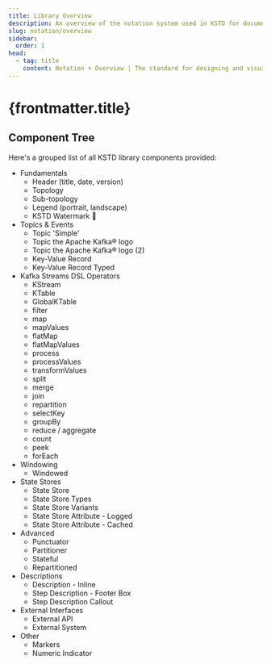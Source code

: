 ```yaml
---
title: Library Overview
description: An overview of the notation system used in KSTD for documenting Kafka Streams topologies.
slug: notation/overview
sidebar:
  order: 1
head:
  - tag: title
    content: Notation > Overview | The standard for designing and visualising Kafka Streams Topologies
---
```


# {frontmatter.title}

## Component Tree

Here's a grouped list of all KSTD library components provided:

- Fundamentals
  - Header (title, date, version)
  - Topology
  - Sub-topology
  - Legend (portrait, landscape)
  - KSTD Watermark 🦦
- Topics & Events
  - Topic 'Simple'
  - Topic the Apache Kafka® logo
  - Topic the Apache Kafka® logo (2)
  - Key-Value Record
  - Key-Value Record Typed
- Kafka Streams DSL Operators
  - KStream
  - KTable
  - GlobalKTable
  - filter
  - map
  - mapValues
  - flatMap
  - flatMapValues
  - process
  - processValues
  - transformValues
  - split
  - merge
  - join
  - repartition
  - selectKey
  - groupBy
  - reduce / aggregate
  - count
  - peek
  - forEach
- Windowing
  - Windowed
- State Stores
  - State Store
  - State Store Types
  - State Store Variants
  - State Store Attribute - Logged
  - State Store Attribute - Cached
- Advanced
  - Punctuator
  - Partitioner
  - Stateful
  - Repartitioned
- Descriptions
  - Description - Inline
  - Step Description - Footer Box
  - Step Description Callout
- External Interfaces
  - External API
  - External System
- Other
  - Markers
  - Numeric Indicator

